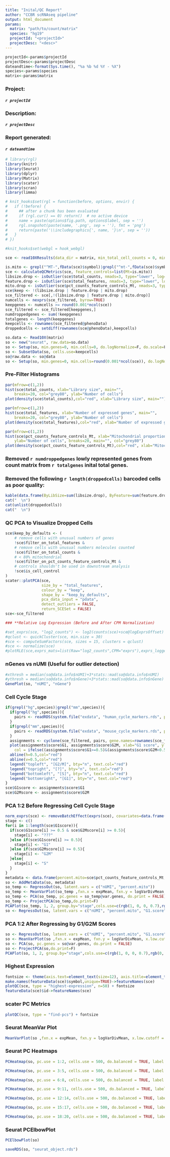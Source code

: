 ```yaml
---
title: "Inital/QC Report"
author: "CCBR scRNAseq pipeline"
output: html_document
params:
  matrix: "path/to/count/matrix"
  species: "hg19"
  projectId: "<projectId>"
  projectDesc: "<desc>"
---
```


```r
projectId<-params$projectId
projectDesc<-params$projectDesc
dateandtime<-format(Sys.time(), "%a %b %d %Y - %X")
species<-params$species
matrix<-params$matrix
```

### **Project:**
####    *`r projectId`*
### **Description:** 
####    *`r projectDesc`*
### **Report generated:** 
####    *`r dateandtime`* 

```r
# library(rgl)
library(knitr)
library(Seurat)
library(dplyr)
library(Matrix)
library(scater)
library(scran)
library(limma)

# knit_hooks$set(rgl = function(before, options, envir) {
#   if (!before) {
#     ## after a chunk has been evaluated
#     if (rgl.cur() == 0) return()  # no active device
#     name = paste(options$fig.path, options$label, sep = '')
#     rgl.snapshot(paste(name, '.png', sep = ''), fmt = 'png')
#     return(paste('\\includegraphics{', name, '}\n', sep = ''))
#   }
# })

#knit_hooks$set(webgl = hook_webgl)

sce <- read10XResults(data_dir = matrix, min_total_cell_counts = 0, min_mean_gene_counts = 0, expand = TRUE)

is.mito <- grepl("^MT-",fData(sce)$symbol)|grepl("^mt-",fData(sce)$symbol)
sce <- calculateQCMetrics(sce, feature_controls=list(Mt=is.mito))
libsize.drop <- isOutlier(sce$total_counts, nmads=3, type="lower", log=TRUE)
feature.drop <- isOutlier(sce$total_features, nmads=3, type="lower", log=TRUE)
mito.drop <- isOutlier(sce$pct_counts_feature_controls_Mt, nmads=3, type="higher")
sce$keep <- !(libsize.drop | feature.drop | mito.drop)
sce_filtered <- sce[,!(libsize.drop | feature.drop | mito.drop)]
numcells <- nexprs(sce_filtered, byrow=TRUE)
keepgenes <- numcells >= round(0.001*ncol(sce))
sce_filtered <- sce_filtered[keepgenes,]
numdroppedgenes <- sum(!keepgenes)
totalgenes <- length(keepgenes)
keepcells <- rownames(sce_filtered@phenoData)
droppedcells <- setdiff(rownames(sce@phenoData),keepcells)

so.data <- Read10X(matrix)
so <- new("seurat", raw.data=so.data)
so <- Setup(so, min.genes=0, min.cells=0, do.logNormalize=F, do.scale=F, do.center=F, project=projectId)
so <- SubsetData(so, cells.use=keepcells)
so@raw.data <- so@data
so <- Setup(so, min.genes=0, min.cells=round(0.001*ncol(sce)), do.logNormalize=T, do.scale=F, do.center=F, total.expr=1e4, project=projectId, save.raw=F)
```

### **Pre-Filter Histograms**

```r
par(mfrow=c(1,2))
hist(sce$total_counts, xlab="Library size", main="", 
    breaks=20, col="grey80", ylab="Number of cells")
plot(density(sce$total_counts),col="red", xlab="Library size", main="")
```
```r
par(mfrow=c(1,2))
hist(sce$total_features, xlab="Number of expressed genes", main="", 
    breaks=20, col="grey80", ylab="Number of cells")
plot(density(sce$total_features),col="red", xlab="Number of expressed genes", main="")
```
```r
par(mfrow=c(1,2))
hist(sce$pct_counts_feature_controls_Mt, xlab="Mitochondrial proportion (%)", 
    ylab="Number of cells", breaks=20, main="", col="grey80")
plot(density(sce$pct_counts_feature_controls_Mt),col="red", xlab="Mitochondrial proportion (%)", main="")
```

### **Removed** `r numdroppedgenes` **lowly represented genes from count matrix from** `r totalgenes` **inital total genes.**  

### **Removed the following** `r length(droppedcells)` **barcoded cells as poor quality:**  


```r
kable(data.frame(ByLibSize=sum(libsize.drop), ByFeature=sum(feature.drop), ByMito=sum(mito.drop), Remaining=ncol(sce)))
cat("  \n")
cat(unlist(droppedcells))
cat("  \n")
```

### **QC PCA to Visualize Dropped Cells**

```r
sce$keep_by_defaults <- (
    # remove cells with unusual numbers of genes
    !sce$filter_on_total_features &
    # remove cells with unusual numbers molecules counted
    !sce$filter_on_total_counts &
    # < 80% mitochondrial
    !sce$filter_on_pct_counts_feature_controls_Mt &
    # controls shouldn't be used in downstream analysis
    !sce$is_cell_control
)
scater::plotPCA(sce,
                size_by = "total_features", 
                colour_by = "keep",
                shape_by = "keep_by_defaults",
                pca_data_input = "pdata",
                detect_outliers = FALSE,
                return_SCESet = FALSE)
sce<-sce_filtered
```

```r
### **Relative Log Expression (Before and After CPM Normalization)

#set_exprs(sce, "log2_counts") <- log2(counts(sce)+sce@logExprsOffset)
#qclust <- quickCluster(sce, min.size = 30)
#sce <- computeSumFactors(sce, sizes = 15, clusters = qclust)
#sce <- normalize(sce)
#plotRLE(sce,exprs_mats=list(Raw="log2_counts",CPM="exprs"),exprs_logged=c(TRUE,TRUE))
```

### **nGenes vs nUMI** (Useful for outlier detection)

```r
#xthresh = median(so@data.info$nUMI)+3*stats::mad(so@data.info$nUMI)
#ythresh = median(so@data.info$nGene)+3*stats::mad(so@data.info$nGene)
GenePlot(so, "nUMI", "nGene")
```

### **Cell Cycle Stage**

```r
if(grepl("hg",species)|grepl("mm",species)){
  if(grepl("hg",species)){
    pairs <- readRDS(system.file("exdata", "human_cycle_markers.rds", package="scran"))
  }
  if(grepl("mm",species)){
    pairs <- readRDS(system.file("exdata", "mouse_cycle_markers.rds", package="scran"))
  }
  assignments <- cyclone(sce_filtered, pairs, gene.names=rownames(sce_filtered))
  plot(assignments$score$G1, assignments$score$G2M, xlab="G1 score", ylab="G2/M score", pch=16, 
    col = ifelse((assignments$score$G1>=0.5)&(assignments$score$G2M<0.5),'green','orange'))
  abline(h=0.5,col="red")
  abline(v=0.5,col="red")
  legend("topleft", "[G2/M]", bty="n", text.col="red")
  legend("topright", "[?]", bty="n", text.col="red")
  legend("bottomleft", "[S]", bty="n", text.col="red")
  legend("bottomright", "[G1]", bty="n", text.col="red")
}
sce$G1score <- assignments$score$G1
sce$G2Mscore <- assignments$score$G2M
```

### **PCA 1:2 Before Regressing Cell Cycle Stage**

```r
norm_exprs(sce) <- removeBatchEffect(exprs(sce), covariates=data.frame(assignments$score[,c("G1", "G2M")],percent.mito=sce$pct_counts_feature_controls_Mt,nUMI=so@data.info$nUMI))
stage <- c()
for(i in 1:length(sce$G1score)){
  if(sce$G1score[i] >= 0.5 & sce$G2Mscore[i] >= 0.5){
    stage[i] <- "???"
  }else if(sce$G1score[i] >= 0.5){
    stage[i] <- "G1"
  }else if(sce$G2Mscore[i] >= 0.5){
    stage[i] <- "G2M"
  }else{
    stage[i] <- "S"
  }
}
metadata <- data.frame(percent.mito=sce$pct_counts_feature_controls_Mt,G1.score=sce$G1score,G2M.score=sce$G2Mscore,stage=stage,row.names=colnames(sce))
so <- AddMetaData(so, metadata)
so_temp <- RegressOut(so, latent.vars = c("nUMI", "percent.mito"))
so_temp <- MeanVarPlot(so_temp ,fxn.x = expMean, fxn.y = logVarDivMean, x.low.cutoff = 0.0125, x.high.cutoff = 3, y.cutoff = 0.5, do.contour = F, do.plot=F)
so_temp <- PCA(so_temp, pc.genes = so_temp@var.genes, do.print = FALSE)
so_temp <- ProjectPCA(so_temp,do.print=F)
PCAPlot(so_temp, 1, 2, group.by="stage",cols.use=c(rgb(1, 0, 0, 0.7),rgb(0, 1, 0, 0.3),rgb(0, 0, 1, 0.7),rgb(0, 0, 0, 0.7)))
so <- RegressOut(so, latent.vars = c("nUMI", "percent.mito", "G1.score", "G2M.score"))
```

### **PCA 1:2 After Regressing by G1/G2M Scores**

```r
so <- RegressOut(so, latent.vars = c("nUMI", "percent.mito", "G1.score", "G2M.score"))
so <- MeanVarPlot(so ,fxn.x = expMean, fxn.y = logVarDivMean, x.low.cutoff = 0.0125, x.high.cutoff = 3, y.cutoff = 0.5, do.contour = F, do.plot=F)
so <- PCA(so, pc.genes = so@var.genes, do.print = FALSE)
so <- ProjectPCA(so,do.print=F)
PCAPlot(so, 1, 2, group.by="stage",cols.use=c(rgb(1, 0, 0, 0.7),rgb(0, 1, 0, 0.3),rgb(0, 0, 1, 0.7),rgb(0, 0, 0, 0.7)))
```

### **Highest Expression**

```r
fontsize <- theme(axis.text=element_text(size=12), axis.title=element_text(size=16))
make.names(featureData(sce)$symbol,unique=TRUE)->featureNames(sce)
plotQC(sce, type = "highest-expression", n=50) + fontsize
featureData(sce)$id->featureNames(sce)
```

### **scater PC Metrics**

```r
plotQC(sce, type = "find-pcs") + fontsize
```

### **Seurat MeanVar Plot**
```r
MeanVarPlot(so ,fxn.x = expMean, fxn.y = logVarDivMean, x.low.cutoff = 0.0125, x.high.cutoff = 3, y.cutoff = 0.5, do.contour = F)
```

### **Seurat PC Heatmaps**

```r
PCHeatmap(so, pc.use = 1:2, cells.use = 500, do.balanced = TRUE, label.columns = FALSE, use.full = FALSE)
```

```r
PCHeatmap(so, pc.use = 3:5, cells.use = 500, do.balanced = TRUE, label.columns = FALSE, use.full = FALSE)
```

```r
PCHeatmap(so, pc.use = 6:8, cells.use = 500, do.balanced = TRUE, label.columns = FALSE, use.full = FALSE)
```

```r
PCHeatmap(so, pc.use = 9:11, cells.use = 500, do.balanced = TRUE, label.columns = FALSE, use.full = FALSE)
```

```r
PCHeatmap(so, pc.use = 12:14, cells.use = 500, do.balanced = TRUE, label.columns = FALSE, use.full = FALSE)
```

```r
PCHeatmap(so, pc.use = 15:17, cells.use = 500, do.balanced = TRUE, label.columns = FALSE, use.full = FALSE)
```

```r
PCHeatmap(so, pc.use = 18:20, cells.use = 500, do.balanced = TRUE, label.columns = FALSE, use.full = FALSE)
```

### **Seurat PCElbowPlot**

```r
PCElbowPlot(so)
```

```r
saveRDS(so, "seurat_object.rds")
```
